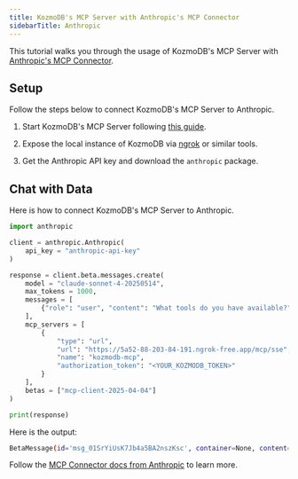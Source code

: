 ```yaml
---
title: KozmoDB's MCP Server with Anthropic's MCP Connector
sidebarTitle: Anthropic
---
```


This tutorial walks you through the usage of KozmoDB's MCP Server with [Anthropic's MCP Connector](https://docs.anthropic.com/en/docs/agents-and-tools/mcp-connector).

## Setup

Follow the steps below to connect KozmoDB's MCP Server to Anthropic.

1. Start KozmoDB's MCP Server following [this guide](/mcp/usage).

2. Expose the local instance of KozmoDB via [ngrok](https://ngrok.com/) or similar tools.

3. Get the Anthropic API key and download the `anthropic` package.

## Chat with Data

Here is how to connect KozmoDB's MCP Server to Anthropic.

```python
import anthropic

client = anthropic.Anthropic(
    api_key = "anthropic-api-key"
)

response = client.beta.messages.create(
    model = "claude-sonnet-4-20250514",
    max_tokens = 1000,
    messages = [
        {"role": "user", "content": "What tools do you have available?"}
    ],
    mcp_servers = [
        {
            "type": "url",
            "url": "https://5a52-88-203-84-191.ngrok-free.app/mcp/sse",
            "name": "kozmodb-mcp",
            "authorization_token": "<YOUR_KOZMODB_TOKEN>"
        }
    ],
    betas = ["mcp-client-2025-04-04"]
)

print(response)
```

Here is the output:

```bash
BetaMessage(id='msg_01SrYiUsK7Jb4a5BA2nszKsc', container=None, content=[BetaTextBlock(citations=None, text="I have access to two tools for working with KozmoDB:\n\n1. **kozmodb-mcp_query** - Execute SQL queries against KozmoDB\n   - Parameters:\n     - `query` (required): The SQL query to execute\n     - `context` (optional): Additional context parameters for the query\n   - Returns: Query results or error information\n\n2. **kozmodb-mcp_list_databases** - List all databases and their tables in KozmoDB\n   - Parameters: None required\n   - Returns: A list of all databases and their associated tables\n\nThese tools allow me to help you explore your KozmoDB instance, run SQL queries, and work with your data and ML models. Would you like me to start by showing you what databases are available, or do you have a specific query you'd like to run?", type='text')], model='claude-sonnet-4-20250514', role='assistant', stop_reason='end_turn', stop_sequence=None, type='message', usage=BetaUsage(cache_creation=None, cache_creation_input_tokens=0, cache_read_input_tokens=0, input_tokens=572, output_tokens=183, server_tool_use=None, service_tier='standard'))
```

Follow the [MCP Connector docs from Anthropic](https://docs.anthropic.com/en/docs/agents-and-tools/mcp-connector) to learn more.

